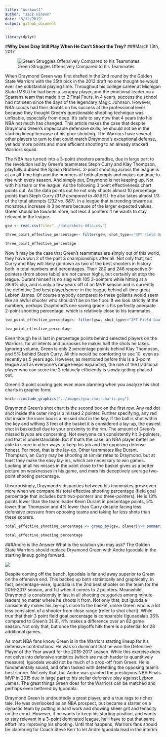 ```yaml
---
title: "Workout1"
author: "Jack Hinson"
date: "3/12/2019"
output: github_document
---
```

```r
library(dplyr)
```

#**Why Does Dray Still Play When He Can't Shoot the Trey?**
###March 13th, 2017


![Green Struggles Offensively Compared to his Teammates](https://www.nba.com/warriors/sites/warriors/files/styles/story_main_photo/public/20181113-draymond-1280.jpg?itok=swiGUG5N)

  When Draymond Green was first drafted in the 2nd round by the Golden State Warriors with the 35th pick in the 2012 draft no one thought he would ever see substantial playing time. Throughout his college career at Michigan State (MSU) he had been a scrappy player, and the emotional leader on a Spartans team that made it to 2 Final Fours, in 4 years, success the school had not seen since the days of the legendary Magic Johnson. However, NBA scouts had their doubts on his success at the professional level because they thought Green's questionable shooting technique was unfixable, especially from deep. It's safe to say now that 4 years into his NBA not much has changed. This article makes the case that despite Draymond Green's impeccable defensive skills, he should not be in the starting lineup because of his poor shooting. The Warriors have several other players to turn to that could match Draymond's exceptional defense, yet add more points and more efficient shooting to an already stacked Warriors squad.
  
  The NBA has turned into a 3-point shooters paradise, due in large part to the revolution led by Green's teammates Steph Curry and Klay Thompson, playfully dubbed the Splash Brothers. 3-point shooting across the league is at an all-time high and the numbers of both attempts and makes continue to rise with every season. And simply put, Draymond is not keeping up. Not with his team or the league. As the following 3 point effectiveness chart points out. As the data points out he not only shoots almost 10 percentage points than Steph Curry *(31.9 compared to 40.8%)*, he also takes almost 1/3 of the total attempts *(232 vs. 687)*. In a league that is trending towards a monstrous increase in 3 pointers because of the larger expected values. Green should be towards more, not less 3 pointers if he wants to stay relevant in the league.

```r
gsw <- read.csv(file="../data/shots-ddta.csv")
```
```r
three_point_effective_percentage<- filter(gsw, shot_type=="3PT Field Goal") %>%group_by(player)%>%summarise(total=sum(shot_type=="3PT Field Goal"), made=sum(shot_made_flag=="shot_yes"), perc_made=(made/total)*100)%>% arrange(desc(perc_made))
```
```r
three_point_effective_percentage
```
  Now it may be the case that Green's teammates are simply out of this world, they have won 2 of the past 3 championships after all. Not only that, but Curry and Klay will likely go down as two of the best shooters in history both in total numbers and percentages. Their 280 and 246 respective 3-pointers (from above table) are not career highs, but certainly sit atop the league. Durant himself is no slag with 105 3-pointers while hitting at a 38.6% clip, and is only a few years off of an MVP season and is currently the definitive 2nd best player/scorer in the league behind all-time great Lebron James. Of course anybody compared to these goliaths would seem like an awful shooter who shouldn't be on the floor.
  If we look strictly at the numbers, perhaps Draymond's one saving grace is his perfectly adequate 2-point shooting percentage, which is relatively close to his teammates.  
```r
two_point_effective_percentage<- filter(gsw, shot_type=="2PT Field Goal") %>%group_by(player)%>%summarise(total=sum(shot_type=="2PT Field Goal"), made=sum(shot_made_flag=="shot_yes"), perc_made=(made/total)*100) %>% arrange(desc(perc_made))
```
```r
two_point_effective_percentage
```  
  Even though he is last in percentage points behind selected players on the Warriors, for all intents and purposes he makes half the shots he takes. Ignoring volume, Green is only 2 percentage points behind Klay Thompson, and 5% behind Steph Curry. All this would be comforting to see 10, even as recently as 5 years ago. However, as mentioned before this is a 3-point league and as everyone's range keeps expanding, the role of the  traditional player who can score the 2 relatively efficiently is slowly getting phased out.

Green's 2 point scoring gets even more alarming when you analyze his shot charts in graphic form.


```r

knitr::include_graphics("../images/gsw-shot-charts.png")

```
  Draymond Green's shot chart is the second box on the first row. Any red dot shot inside the outer ring is a missed 2 pointer. Further specifying, any red dot inside the inner box is a missed shot in the key. If the ball is shot within the key and withing 3 feet of the basket it is considered a lay-up, the easiest shot in basketball due to your proximity to the rim. The amount of Green's missed layups are concerning. Not everyone can consistently hit 3-pointers, and that is understandable. But if that's the case, an NBA player better be able to score in other ways to keep his job and the opposing defense honest. For most, that is the lay-up. Other teammates like Durant, Thompson, an Curry may be shooting at similar rates to Draymond, but at least they make the easy lay-ins, which are necessary to win games. Looking at all his misses in the paint close to the basket gives us a better picture on weaknesses in his game, and mars his deceptively average two-point shooting percentage.
  
  Unsurprisingly, Draymond's disparities between his teammates grow even more when we compare his total effective shooting  percentage (field goal percentage that includes both two-pointers and three-pointers). He is 13% points lower than the team leader Kevin Durant in percentage points, 5% lower than Thompson and 4% lower than Curry despite facing less defensive pressure from opposing teams and taking far less shots than these scorers.  
```r
total_effective_shooting_percentage <- group_by(gsw, player)%>% summarise(total=sum(shot_type=="2PT Field Goal"|shot_type=="3PT Field Goal"),made=sum(shot_made_flag=="shot_yes"), perc_made=(made/total)*100) %>% arrange(desc(perc_made))
```
```r
total_effective_shooting_percentage
```


###Andre is the Answer
  What is the solution you may ask? The Golden State Warriors should replace Dryamond Green with Andre Iguodala in the starting lineup going forward.
  
  ![](https://www.gannett-cdn.com/-mm-/7349fb2ec8fa6eae87731d37a08df41a4a952655/c=320-223-4187-2408/local/-/media/2018/05/31/USATODAY/USATODAY/636633217332508663-2018-05-30-Andre-Iguodala.jpg?width=3200&height=1680&fit=crop)
  
  Despite coming off the bench, Iguodala is far and away superior to Green on the offensive end. This backed up both statistically and graphically. 
  In fact, percentage-wise, Iguodala is the 2nd best shooter on the team for the 2016-2017 season, and 1st when it comes to 2 pointers. Meanwhile, Draymond is consistently in last in all shooting categories among minute-leaders no matter where he shoots it from.
    Not only that, but Iguodala consistently makes his lay-ups close to the basket, unlike Green who is a lot less consistent of a shooter from close range (refer to shot chart).
  While true that their 3 point field goal percentage is comparable (Iguoadala's 36% compared to Green's 31.9), 4% makes a difference over an 82 game season. Not only that, but once the playoffs hitk there is  a potential for 28 additional games. 
  
  As most NBA fans know, Green is in the Warriors starting lineup for his defensive contributions. He was so dominant that he won the Defensive Player of the Year award for the 2016-2017 season. While this exercise does not delve into defensive statistics (which are much harder to quantitively measure), Iguodala would not be much of a drop-off from Green. He is fundamentally sound, and often tasked with defending the opposing team's best scorer. Not only that, but Andre was granted the prestigious NBA Finals MVP in 2015 due in large part to his stellar defensive play against Lebron James. The great things Green does for the Warriors can be matched and perhaps even bettered by Iguodala.
  
  Draymond Green is undoubtedly a great player, and a true rags to riches tale. He was overlooked as an NBA prospect, but became a starter on a dynastic team by putting in hard work and showing sheer grit and tenacity on the court. However, if he wants to keep his starting position, and wants to stay relevant in a 3-point dominated league, he'll have to put that same effort into improving his shooting. Until that happens, Warriors fans should be clamoring for Coach Steve Kerr to let Andre Iguodala lead in the interim.




